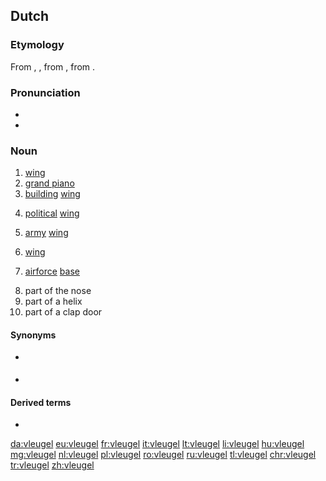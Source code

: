 ==Dutch==

===Etymology===
From {{inh|nl|dum|vloghel}}, {{m|dum|vlueghel}}, from {{inh|nl|odt|*flugil}}, from {{inh|nl|gem-pro|*flugilaz}}.

===Pronunciation===
* {{audio|Nl-vleugel.ogg|Audio|lang=nl}}
* {{rhymes|øːɣəl|lang=nl}}

===Noun===
{{nl-noun|m|-@en|pl2=-s|vleugeltje}}

# [[wing]]
# [[grand piano]]
# [[building]] [[wing]]
# {{label|nl|political}} [[political]] [[wing]]
# {{label|nl|military}} [[army]] [[wing]]
# {{label|nl|sports}} [[wing]]
# {{label|nl|by extension}} [[airforce]] [[base]]
# part of the nose
# part of a helix
# part of a clap door

====Synonyms====
* {{sense|wing}} {{l|nl|wiek}}
* {{sense|piano}} {{l|nl|vleugelpiano}}

====Derived terms====
* {{l|nl|overvleugelen}}

[[da:vleugel]]
[[eu:vleugel]]
[[fr:vleugel]]
[[it:vleugel]]
[[lt:vleugel]]
[[li:vleugel]]
[[hu:vleugel]]
[[mg:vleugel]]
[[nl:vleugel]]
[[pl:vleugel]]
[[ro:vleugel]]
[[ru:vleugel]]
[[tl:vleugel]]
[[chr:vleugel]]
[[tr:vleugel]]
[[zh:vleugel]]